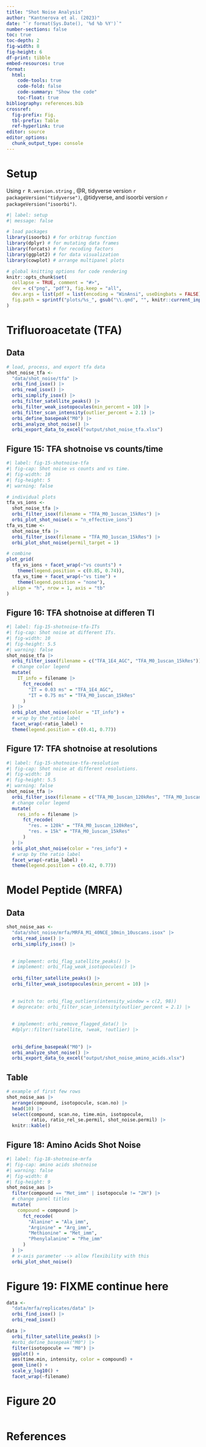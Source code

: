 ```yaml
---
title: "Shot Noise Analysis"
author: "Kantnerova et al. (2023)"
date: "`r format(Sys.Date(), '%d %b %Y')`"
number-sections: false
toc: true
toc-depth: 2
fig-width: 8
fig-height: 6
df-print: tibble
embed-resources: true
format: 
  html: 
    code-tools: true
    code-fold: false
    code-summary: "Show the code"
    toc-float: true
bibliography: references.bib
crossref:
  fig-prefix: Fig.
  tbl-prefix: Table
  ref-hyperlink: true
editor: source
editor_options: 
  chunk_output_type: console
---
```


# Setup

Using `r R.version.string` , @R, tidyverse version `r packageVersion("tidyverse")`, @tidyverse, and isoorbi version `r packageVersion("isoorbi")`.

```r
#| label: setup
#| message: false

# load packages
library(isoorbi) # for orbitrap function
library(dplyr) # for mutating data frames
library(forcats) # for recoding factors
library(ggplot2) # for data visualization
library(cowplot) # arrange multipanel plots
```

```r
# global knitting options for code rendering
knitr::opts_chunk$set(
  collapse = TRUE, comment = "#>",
  dev = c("png", "pdf"), fig.keep = "all",
  dev.args = list(pdf = list(encoding = "WinAnsi", useDingbats = FALSE)),
  fig.path = sprintf("plots/%s_", gsub("\\.qmd", "", knitr::current_input()))
)
```

# Trifluoroacetate (TFA)

## Data

```r
# load, process, and export tfa data
shot_noise_tfa <-
  "data/shot_noise/tfa" |>
  orbi_find_isox() |>
  orbi_read_isox() |>
  orbi_simplify_isox() |>
  orbi_filter_satellite_peaks() |>
  orbi_filter_weak_isotopocules(min_percent = 10) |>
  orbi_filter_scan_intensity(outlier_percent = 2.1) |>
  orbi_define_basepeak("M0") |>
  orbi_analyze_shot_noise() |>
  orbi_export_data_to_excel("output/shot_noise_tfa.xlsx")
```

## Figure 15: TFA shotnoise vs counts/time

```r
#| label: fig-15-shotnoise-tfa
#| fig-cap: Shot noise vs counts and vs time.
#| fig-width: 10
#| fig-height: 5
#| warning: false

# individual plots
tfa_vs_ions <- 
  shot_noise_tfa |>
  orbi_filter_isox(filename = "TFA_M0_1uscan_15kRes") |>
  orbi_plot_shot_noise(x = "n_effective_ions")
tfa_vs_time <- 
  shot_noise_tfa |>
  orbi_filter_isox(filename = "TFA_M0_1uscan_15kRes") |>
  orbi_plot_shot_noise(permil_target = 1)

# combine
plot_grid(
  tfa_vs_ions + facet_wrap(~"vs counts") + 
    theme(legend.position = c(0.85, 0.74)), 
  tfa_vs_time + facet_wrap(~"vs time") + 
    theme(legend.position = "none"),
  align = "h", nrow = 1, axis = "tb"
)
```

## Figure 16: TFA shotnoise at differen TI

```r
#| label: fig-15-shotnoise-tfa-ITs
#| fig-cap: Shot noise at different ITs.
#| fig-width: 10
#| fig-height: 5.5
#| warning: false
shot_noise_tfa |>
  orbi_filter_isox(filename = c("TFA_1E4_AGC", "TFA_M0_1uscan_15kRes")) |>
  # change color legend
  mutate(
    IT_info = filename |>
      fct_recode(
        "IT = 0.03 ms" = "TFA_1E4_AGC",
        "IT = 0.75 ms" = "TFA_M0_1uscan_15kRes"
      )
  ) |>
  orbi_plot_shot_noise(color = "IT_info") +
  # wrap by the ratio label
  facet_wrap(~ratio_label) +
  theme(legend.position = c(0.41, 0.77))
```

## Figure 17: TFA shotnoise at resolutions

```r
#| label: fig-15-shotnoise-tfa-resolution
#| fig-cap: Shot noise at different resolutions.
#| fig-width: 10
#| fig-height: 5.5
#| warning: false
shot_noise_tfa |>
  orbi_filter_isox(filename = c("TFA_M0_1uscan_120kRes", "TFA_M0_1uscan_15kRes")) |>
  # change color legend
  mutate(
    res_info = filename |>
      fct_recode(
        "res. = 120k" = "TFA_M0_1uscan_120kRes",
        "res. = 15k" = "TFA_M0_1uscan_15kRes"
      )
  ) |>
  orbi_plot_shot_noise(color = "res_info") +
  # wrap by the ratio label
  facet_wrap(~ratio_label) +
  theme(legend.position = c(0.42, 0.77))
```

# Model Peptide (MRFA)

## Data

```r
shot_noise_aas <-
  "data/shot_noise/mrfa/MRFA_M1_40NCE_10min_10uscans.isox" |>
  orbi_read_isox() |>
  orbi_simplify_isox() |>
  
  
  # implement: orbi_flag_satellite_peaks() |>
  # implement: orbi_flag_weak_isotopocules() |>
  
  orbi_filter_satellite_peaks() |>
  orbi_filter_weak_isotopocules(min_percent = 10) |>
  
  
  # switch to: orbi_flag_outliers(intensity_window = c(2, 98))
  # deprecate: orbi_filter_scan_intensity(outlier_percent = 2.1) |>
  
  
  # implement: orbi_remove_flagged_data() |>
  #dplyr::filter(!satellite, !weak, !outlier) |>
  
  
  orbi_define_basepeak("M0") |>
  orbi_analyze_shot_noise() |>
  orbi_export_data_to_excel("output/shot_noise_amino_acids.xlsx")
```

## Table

```r
# example of first few rows
shot_noise_aas |>
  arrange(compound, isotopocule, scan.no) |>
  head(10) |>
  select(compound, scan.no, time.min, isotopocule, 
         ratio, ratio_rel_se.permil, shot_noise.permil) |>
  knitr::kable()
```

## Figure 18: Amino Acids Shot Noise

```r
#| label: fig-18-shotnoise-mrfa
#| fig-cap: amino acids shotnoise
#| warning: false
#| fig-width: 8
#| fig-height: 9
shot_noise_aas |>
  filter(compound == "Met_imm" | isotopocule != "2H") |>
  # change panel titles
  mutate(
    compound = compound |>
      fct_recode(
        "Alanine" = "Ala_imm",
        "Arginine" = "Arg_imm",
        "Methionine" = "Met_imm",
        "Phenylalanine" = "Phe_imm"
      )
  ) |>
  # x-axis parameter --> allow flexibility with this
  orbi_plot_shot_noise()
```


# Figure 19: FIXME continue here

```r
data <- 
  "data/mrfa/replicates/data" |>
  orbi_find_isox() |>
  orbi_read_isox()

data |>
  orbi_filter_satellite_peaks() |>
  #orbi_define_basepeak("M0") |>
  filter(isotopocule == "M0") |>
  ggplot() +
  aes(time.min, intensity, color = compound) +
  geom_line() +
  scale_y_log10() +
  facet_wrap(~filename)
```


# Figure 20

```r

```


# References

